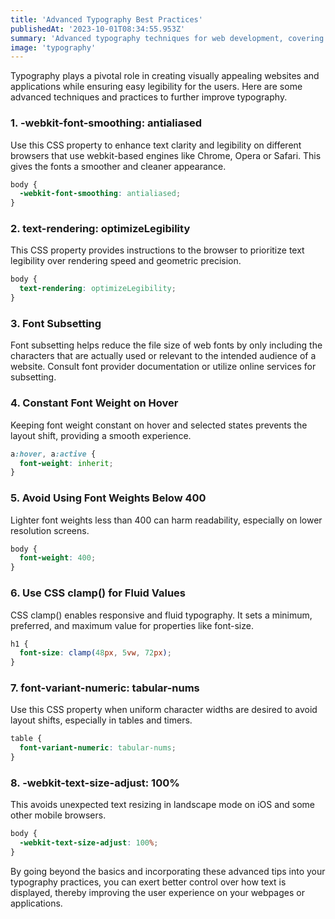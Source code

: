 ---
title: 'Advanced Typography Best Practices'
publishedAt: '2023-10-01T08:34:55.953Z'
summary: 'Advanced typography techniques for web development, covering font optimization, rendering, and responsive design for better user experience.'
image: 'typography'
---

Typography plays a pivotal role in creating visually appealing websites and applications while ensuring easy legibility for the users. Here are some advanced techniques and practices to further improve typography.

### 1. -webkit-font-smoothing: antialiased

Use this CSS property to enhance text clarity and legibility on different browsers that use webkit-based engines like Chrome, Opera or Safari. This gives the fonts a smoother and cleaner appearance.

```css
body {
  -webkit-font-smoothing: antialiased;
}
```

### 2. text-rendering: optimizeLegibility

This CSS property provides instructions to the browser to prioritize text legibility over rendering speed and geometric precision.

```css
body {
  text-rendering: optimizeLegibility;
}
```

### 3. Font Subsetting

Font subsetting helps reduce the file size of web fonts by only including the characters that are actually used or relevant to the intended audience of a website. Consult font provider documentation or utilize online services for subsetting.

### 4. Constant Font Weight on Hover

Keeping font weight constant on hover and selected states prevents the layout shift, providing a smooth experience.

```css
a:hover, a:active {
  font-weight: inherit;
}
```

### 5. Avoid Using Font Weights Below 400

Lighter font weights less than 400 can harm readability, especially on lower resolution screens.

```css
body {
  font-weight: 400;
}
```

### 6. Use CSS clamp() for Fluid Values

CSS clamp() enables responsive and fluid typography. It sets a minimum, preferred, and maximum value for properties like font-size.

```css
h1 {
  font-size: clamp(48px, 5vw, 72px);
}
```

### 7. font-variant-numeric: tabular-nums

Use this CSS property when uniform character widths are desired to avoid layout shifts, especially in tables and timers.

```css
table {
  font-variant-numeric: tabular-nums;
}
```

### 8. -webkit-text-size-adjust: 100%

This avoids unexpected text resizing in landscape mode on iOS and some other mobile browsers.

```css
body {
  -webkit-text-size-adjust: 100%;
}
```

By going beyond the basics and incorporating these advanced tips into your typography practices, you can exert better control over how text is displayed, thereby improving the user experience on your webpages or applications.